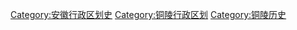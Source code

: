 [[Category:安徽行政区划史|Category:安徽行政区划史]]
[[Category:铜陵行政区划|Category:铜陵行政区划]]
[[Category:铜陵历史|Category:铜陵历史]]
